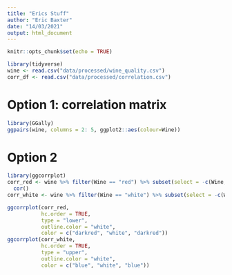 ```yaml
---
title: "Erics Stuff"
author: "Eric Baxter"
date: "14/03/2021"
output: html_document
---
```


```r
knitr::opts_chunk$set(echo = TRUE)
```

```r
library(tidyverse)
wine <- read.csv("data/processed/wine_quality.csv")
corr_df <- read.csv("data/processed/correlation.csv")
```


# Option 1: correlation matrix

```r
library(GGally)
ggpairs(wine, columns = 2: 5, ggplot2::aes(colour=Wine))
```

# Option 2

```r
library(ggcorrplot)
corr_red <- wine %>% filter(Wine == "red") %>% subset(select = -c(Wine, Quality.Factor)) %>% 
  cor()
corr_white <- wine %>% filter(Wine == "white") %>% subset(select = -c(Wine, Quality.Factor)) %>% cor()
```

```r
ggcorrplot(corr_red,
           hc.order = TRUE,
           type = "lower",
           outline.color = "white",
           color = c("darkred", "white", "darkred"))
ggcorrplot(corr_white,
           hc.order = TRUE,
           type = "upper",
           outline.color = "white",
           color = c("blue", "white", "blue"))
```









